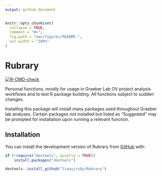 ```yaml
---
output: github_document
---
```


<!-- README.md is generated from README.Rmd. Please edit that file -->

```r
knitr::opts_chunk$set(
  collapse = TRUE,
  comment = "#>",
  fig.path = "man/figures/README-",
  out.width = "100%"
)
```

# Rubrary

<!-- badges: start -->

[![R-CMD-check](https://github.com/liaoyjruby/Rubrary/actions/workflows/R-CMD-check.yaml/badge.svg)](https://github.com/liaoyjruby/Rubrary/actions/workflows/R-CMD-check.yaml)

<!-- badges: end -->

Personal functions, mostly for usage in Graeber Lab OV project analysis workflows and to test R package building. All functions subject to sudden changes.

Installing this package will install many packages used throughout Graeber lab analyses. Certain packages not installed but listed as "Suggested" may be prompted for installation upon running a relevant function.

## Installation

You can install the development version of Rubrary from [GitHub](https://github.com/liaoyjruby/Rubrary/) with:

``` r
if (!require("devtools", quietly = TRUE))
    install.packages("devtools")

devtools::install_github("liaoyjruby/Rubrary")
```
